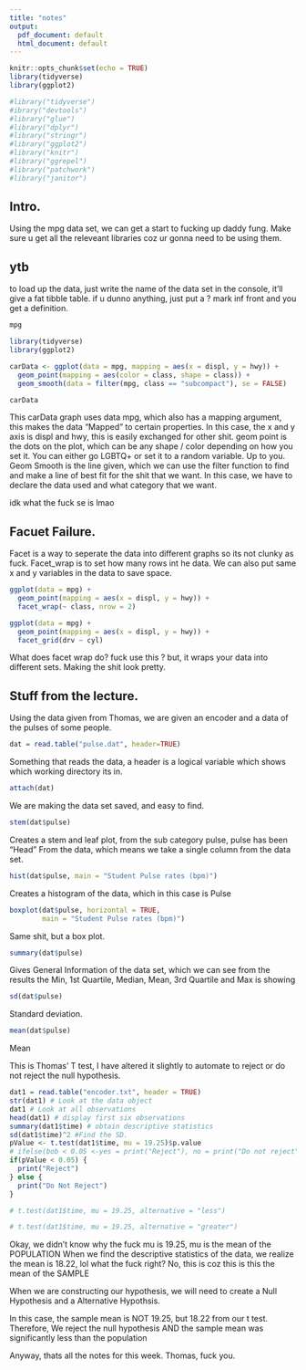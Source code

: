 ```yaml
---
title: "notes"
output:
  pdf_document: default
  html_document: default
---
```


```r
knitr::opts_chunk$set(echo = TRUE)
library(tidyverse)
library(ggplot2)

#library("tidyverse")
#ibrary("devtools")
#library("glue")
#library("dplyr")
#library("stringr")
#library("ggplot2")
#library("knitr")
#library("ggrepel")
#library("patchwork")
#library("janitor")
```

## Intro. 

Using the mpg data set, we can get a start to fucking up daddy fung. Make sure u get all the releveant libraries coz ur gonna need to be using them. 


## ytb

to load up the data, just write the name of the data set in the console, it'll give a fat tibble table. if u dunno anything, just put a ? mark inf front and you get a definition. 
```r
mpg
```

```r
library(tidyverse)
library(ggplot2)

carData <- ggplot(data = mpg, mapping = aes(x = displ, y = hwy)) +
  geom_point(mapping = aes(color = class, shape = class)) +
  geom_smooth(data = filter(mpg, class == "subcompact"), se = FALSE)

carData

```

This carData graph uses data mpg, which also has a mapping argument, this makes the data "Mapped" to certain properties. In this case, the x and y axis is displ and hwy, this is easily exchanged for other shit. geom point is the dots on the plot, which can be any shape / color depending on how you set it. You can either go LGBTQ+ or set it to a random variable. Up to you. Geom Smooth is the line given, which we can use the filter function to find and make a line of best fit for the shit that we want. In this case, we have to declare the data used and what category that we want. 

idk what the fuck se is lmao

## Facuet Failure. 

Facet is a way to seperate the data into different graphs so its not clunky as fuck. Facet_wrap is to set how many rows int he data. We can also put same x and y variables in the data to save space. 

```r
ggplot(data = mpg) + 
  geom_point(mapping = aes(x = displ, y = hwy)) + 
  facet_wrap(~ class, nrow = 2)

```

```r

ggplot(data = mpg) + 
  geom_point(mapping = aes(x = displ, y = hwy)) + 
  facet_grid(drv ~ cyl)

```

What does facet wrap do? fuck use this ?
but, it wraps your data into different sets. Making the shit look pretty. 

## Stuff from the lecture.

Using the data given from Thomas, we are given an encoder and a data of the pulses of some people. 

```r
dat = read.table("pulse.dat", header=TRUE)
```
Something that reads the data, a header is a logical variable which shows which working directory its in.

```r
attach(dat)
```
We are making the data set saved, and easy to find.

```r
stem(dat$pulse)
```
Creates a stem and leaf plot, from the sub category pulse, pulse has been "Head"
From the data, which means we take a single column from the data set.

```r
hist(dat$pulse, main = "Student Pulse rates (bpm)")
```
Creates a histogram of the data, which in this case is Pulse

```r
boxplot(dat$pulse, horizontal = TRUE,
        main = "Student Pulse rates (bpm)")
```
Same shit, but a box plot.

```r
summary(dat$pulse)
```
Gives General Information of the data set, which we can see from the results the
Min, 1st Quartile, Median, Mean, 3rd Quartile and Max is showing

```r
sd(dat$pulse)
```
Standard deviation.

```r
mean(dat$pulse)
```
Mean

This is Thomas' T test, I have altered it slightly to automate to reject or do 
not reject the null hypothesis. 

```r
dat1 = read.table("encoder.txt", header = TRUE)
str(dat1) # Look at the data object
dat1 # Look at all observations
head(dat1) # display first six observations
summary(dat1$time) # obtain descriptive statistics
sd(dat1$time)^2 #Find the SD.
pValue <- t.test(dat1$time, mu = 19.25)$p.value
# ifelse(bob < 0.05 <-yes = print("Reject"), no = print("Do not reject"))
if(pValue < 0.05) {
  print("Reject")
} else {
  print("Do Not Reject")
}

# t.test(dat1$time, mu = 19.25, alternative = "less")

# t.test(dat1$time, mu = 19.25, alternative = "greater")
```

Okay, we didn't know why the fuck mu is 19.25, mu is the mean of the POPULATION
When we find the descriptive statistics of the data, we realize the mean is
18.22, lol what the fuck right? No, this is coz this is this the
mean of the SAMPLE

When we are constructing our hypothesis, we will need to create a Null Hypothesis
and a Alternative Hypothsis.

In this case, the sample mean is NOT 19.25, but 18.22 from our t test. Therefore,
We reject the null hypothesis AND the sample mean was significantly less than the
population

Anyway, thats all the notes for this week. Thomas, fuck you. 

